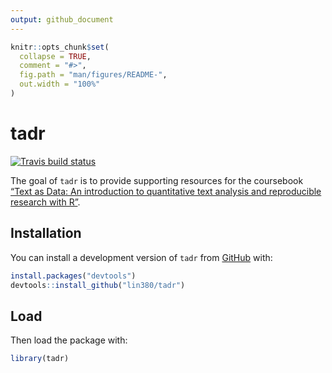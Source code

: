 ```yaml
---
output: github_document
---
```


<!-- README.md is generated from README.Rmd. Please edit that file -->

```r
knitr::opts_chunk$set(
  collapse = TRUE,
  comment = "#>",
  fig.path = "man/figures/README-",
  out.width = "100%"
)
```

# tadr

<!-- badges: start -->
[![Travis build status](https://travis-ci.com/lin380/tadr.svg?branch=master)](https://travis-ci.com/lin380/tadr)
<!-- badges: end -->

The goal of `tadr` is to provide supporting resources for the coursebook ["Text as Data: An introduction to quantitative text analysis and reproducible research with R"](https://lin380.github.io/coursebook/).

## Installation

<!-- You can install the released version of tadr from [CRAN](https://CRAN.R-project.org) with: -->

You can install a development version of `tadr` from [GitHub](https://github.com/) with:

``` r
install.packages("devtools")
devtools::install_github("lin380/tadr")
```

## Load

Then load the package with:

```r
library(tadr)
```
